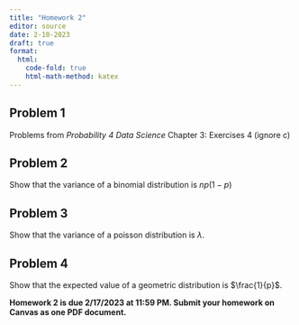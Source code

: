 ```yaml
---
title: "Homework 2"
editor: source
date: 2-10-2023
draft: true
format:
  html: 
    code-fold: true
    html-math-method: katex
---
```


## Problem 1

Problems from *Probability 4 Data Science* Chapter 3:
Exercises 4 (ignore c)

## Problem 2

Show that the variance of a binomial distribution is $np(1-p)$

## Problem 3

Show that the variance of a poisson distribution is $\lambda$.

## Problem 4

Show that the expected value of a geometric distribution is $\frac{1}{p}$.

**Homework 2 is due 2/17/2023 at 11:59 PM. Submit your homework on Canvas as one PDF document.**
